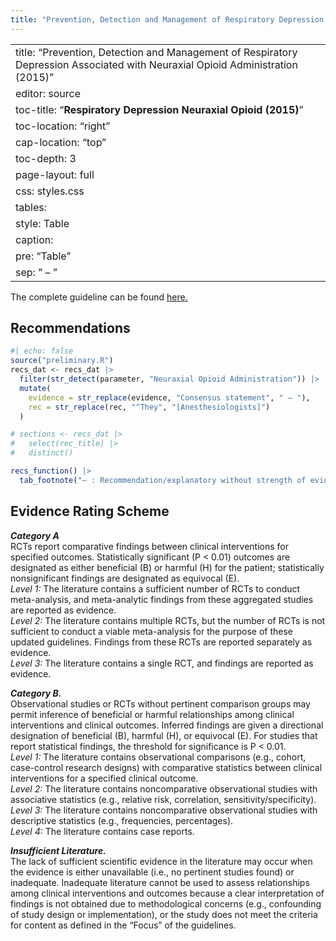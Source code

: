 ```yaml
---
title: "Prevention, Detection and Management of Respiratory Depression Associated with Neuraxial Opioid Administration"
---
```


---
title: "Prevention, Detection and Management of Respiratory Depression Associated with Neuraxial Opioid Administration (2015)"
editor: source
toc-title: "**Respiratory Depression Neuraxial Opioid (2015)**"
toc-location: "right"
cap-location: "top"
toc-depth: 3
page-layout: full
css: styles.css
tables:
      style: Table
      caption:
        pre: "Table "
        sep: " -- "
---

The complete guideline can be found [here.](https://pubs.asahq.org/anesthesiology/article/124/3/535/14252/Practice-Guidelines-for-the-Prevention-Detection)

## Recommendations

```r
#| echo: false
source("preliminary.R")
recs_dat <- recs_dat |>  
  filter(str_detect(parameter, "Neuraxial Opioid Administration")) |> 
  mutate(
    evidence = str_replace(evidence, "Consensus statement", " — "),
    rec = str_replace(rec, "^They", "[Anesthesiologists]")
  )

# sections <- recs_dat |>
#   select(rec_title) |> 
#   distinct()

recs_function() |> 
  tab_footnote("— : Recommendation/explanatory without strength of evidence rating.")

```

## Evidence Rating Scheme

***Category A***<br/>
RCTs report comparative findings between clinical interventions for specified outcomes. Statistically significant (P < 0.01) outcomes are designated as either beneficial (B) or harmful (H) for the patient; statistically nonsignificant findings are designated as equivocal (E).<br/>
*Level 1:* The literature contains a sufficient number of RCTs to conduct meta-analysis, and meta-analytic findings from these aggregated studies are reported as evidence.<br/>
*Level 2:* The literature contains multiple RCTs, but the number of RCTs is not sufficient to conduct a viable meta-analysis for the purpose of these updated guidelines. Findings from these RCTs are reported separately as evidence.<br/>
*Level 3:* The literature contains a single RCT, and findings are reported as evidence.

***Category B.***<br/>
Observational studies or RCTs without pertinent comparison groups may permit inference of beneficial or harmful relationships among clinical interventions and clinical outcomes. Inferred findings are given a directional designation of beneficial (B), harmful (H), or equivocal (E). For studies that report statistical findings, the threshold for significance is P < 0.01.<br/>
*Level 1:* The literature contains observational comparisons (e.g., cohort, case-control research designs) with comparative statistics between clinical interventions for a specified clinical outcome.<br/>
*Level 2:* The literature contains noncomparative observational studies with associative statistics (e.g., relative risk, correlation, sensitivity/specificity).<br/>
*Level 3:* The literature contains noncomparative observational studies with descriptive statistics (e.g., frequencies, percentages).<br/>
*Level 4:* The literature contains case reports.

***Insufficient Literature.***<br/>
The lack of sufficient scientific evidence in the literature may occur when the evidence is either unavailable (i.e., no pertinent studies found) or inadequate. Inadequate literature cannot be used to assess relationships among clinical interventions and outcomes because a clear interpretation of findings is not obtained due to methodological concerns (e.g., confounding of study design or implementation), or the study does not meet the criteria for content as defined in the “Focus” of the guidelines.

